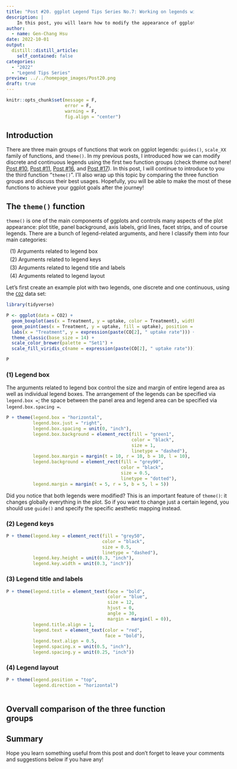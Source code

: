 ```yaml
---
title: "Post #20. ggplot Legend Tips Series No.7: Working on legends with theme()"
description: |
    In this post, you will learn how to modify the appearance of ggplot legends using the arguments in `theme()`.
author:
  - name: Gen-Chang Hsu
date: 2022-10-01
output:
  distill::distill_article:
    self_contained: false
categories:
  - "2022"
  - "Legend Tips Series"
preview: ../../homepage_images/Post20.png
draft: true
---
```


<!-- Webpage style -->
<style>
d-article a {
    color: #2780e3 !important;
    border-bottom: none !important;
}

d-article a:hover {
    color: #2780e3 !important;
    border-bottom: 2px solid !important;
}

d-byline {
    margin-left: -10% !important;
}

d-title {
    margin-left: -10%;
}

d-title h1{
    font-size: 45px;
    width: 130%;
}

d-article {
    margin-left: -10%;
}

p {
    width: 120%;
}

d-article h2 {
    width: 120%;
}

d-article h3 {
  width: 120%;
  font-size: 28px;
}

div.article-footer{
    width: 120%;
}

d-article div.sourceCode { 
    width: 120% !important;
}

d-article pre { 
    width: 120% !important;
}

div.l-body {
    width: 120% !important;
}

div.l-body img {
    margin-right: 20% !important;
}

</style>

```r
knitr::opts_chunk$set(message = F, 
                      error = F, 
                      warning = F,
                      fig.align = "center")

```

<!-- Start of the article -->

## Introduction

There are three main groups of functions that work on ggplot legends: `guides()`, `scale_XX` family of functions, and `theme()`. In my previous posts, I introduced how we can modify discrete and continuous legends using the first two function groups (check theme out here! [Post #10](https://genchanghsu.github.io/ggGallery/posts/2022-01-28-post-10-ggplot-legend-tips-series-no1-working-on-discrete-scale-legends-with-guides/), [Post #11](https://genchanghsu.github.io/ggGallery/posts/2022-02-01-post-11-ggplot-legend-tips-series-no2-working-on-continuous-legends-with-guides/), [Post #16](https://genchanghsu.github.io/ggGallery/posts/2022-06-09-post-16-ggplot-legend-tips-series-no5-working-on-discrete-legends-with-scalexx-functions/), and [Post #17](https://genchanghsu.github.io/ggGallery/posts/2022-07-02-post-17-ggplot-legend-tips-series-no6-working-on-continuous-legends-with-scalexx-functions/)). In this post, I will continue to introduce to you the third function "`theme()`". I'll also wrap up this topic by comparing the three function groups and discuss their best usages. Hopefully, you will be able to make the most of these functions to achieve your ggplot goals after the journey! 


## The `theme()` function

`theme()` is one of the main components of ggplots and controls many aspects of the plot appearance: plot title, panel background, axis labels, grid lines, facet strips, and of course legends. There are a bunch of legend-related arguments, and here I classify them into four main categories: 

<span style="display: block; margin-top: 0px; margin-left: 10px"> (1) Arguments related to legend box</span>
<span style="display: block; margin-top: 5px; margin-left: 10px"> (2) Arguments related to legend keys</span>
<span style="display: block; margin-top: 5px; margin-left: 10px"> (3) Arguments related to legend title and labels</span>
<span style="display: block; margin-top: 5px; margin-left: 10px"> (4) Arguments related to legend layout</span>

Let's first create an example plot with two legends, one discrete and one continuous, using the [`CO2`](https://stat.ethz.ch/R-manual/R-devel/library/datasets/html/zCO2.html) data set:

```r
library(tidyverse)

P <- ggplot(data = CO2) + 
  geom_boxplot(aes(x = Treatment, y = uptake, color = Treatment), width = 0.5) + 
  geom_point(aes(x = Treatment, y = uptake, fill = uptake), position = position_jitter(width = 0.05), shape = 21, size = 2, color = "transparent") + 
  labs(x = "Treatment", y = expression(paste(CO[2], " uptake rate"))) + 
  theme_classic(base_size = 14) + 
  scale_color_brewer(palette = "Set1") + 
  scale_fill_viridis_c(name = expression(paste(CO[2], " uptake rate")))

P
```

### (1) Legend box

The arguments related to legend box control the size and margin of entire legend area as well as individual legend boxes. The arrangement of the legends can be specified via `legend.box = `; the space between the panel area and legend area can be specified via `legend.box.spacing =`. 

```r
P + theme(legend.box = "horizontal",
          legend.box.just = "right",
          legend.box.spacing = unit(0, "inch"),
          legend.box.background = element_rect(fill = "green1",
                                               color = "black",
                                               size = 1,
                                               linetype = "dashed"),
          legend.box.margin = margin(t = 10, r = 10, b = 10, l = 10),
          legend.background = element_rect(fill = "grey90",
                                           color = "black",
                                           size = 0.5,
                                           linetype = "dotted"),
          legend.margin = margin(t = 5, r = 5, b = 5, l = 5))

```
Did you notice that both legends were modified? This is an important feature of `theme()`: it changes globally everything in the plot. So if you want to change just a certain legend, you should use `guide()` and specify the specific aesthetic mapping instead.


### (2) Legend keys

```r
P + theme(legend.key = element_rect(fill = "grey50",
                                    color = "black",
                                    size = 0.5,
                                    linetype = "dashed"),
          legend.key.height = unit(0.3, "inch"),
          legend.key.width = unit(0.3, "inch"))

```

### (3) Legend title and labels

```r
P + theme(legend.title = element_text(face = "bold",
                                      color = "blue",
                                      size = 12,
                                      hjust = 0,
                                      angle = 30,
                                      margin = margin(l = 0)),
          legend.title.align = 1,
          legend.text = element_text(color = "red", 
                                     face = "bold"),
          legend.text.align = 0.5,
          legend.spacing.x = unit(0.5, "inch"),
          legend.spacing.y = unit(0.25, "inch"))

```


### (4) Legend layout

```r
P + theme(legend.position = "top",
          legend.direction = "horizontal")



```




## Overvall comparison of the three function groups







## Summary



Hope you learn something useful from this post and don't forget to leave your comments and suggestions below if you have any!








